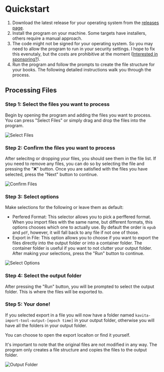 # Quickstart

1. Download the latest release for your operating system from the [releases page](https://github.com/mackenly/kavita-import-tool/releases).
2. Install the program on your machine. Some targets have installers, others require a manual approach.
3. The code might not be signed for your operating system. So you may need to allow the program to run in your security settings. I hope to fix this evenutaly, but the costs are prohibitive at the moment ([Interested in sponsoring?](https://github.com/sponsors/mackenly)).
4. Run the program and follow the prompts to create the file structure for your books. The following detailed instructions walk you through the process.

## Processing Files
### Step 1: Select the files you want to process

Begin by opening the program and adding the files you want to process. You can press "Select Files" or simply drag and drop the files into the program.

![Select Files](../screenshots/initial.png)

### Step 2: Confirm the files you want to process

After selecitng or dropping your files, you should see them in the file list. If you need to remove any files, you can do so by selecting the file and pressing the "❌" button. Once you are satisfied with the files you have selected, press the "Next" button to continue.

![Confirm Files](../screenshots/selected.png)

### Step 3: Select options

Make selections for the following or leave them as default:
- Perfered Format: This selector allows you to pick a perffered format. When you import files with the same name, but different formats, this options chooses which one to actually use. By default the order is `epub` and `pdf`, however, it will fall back to any file if not one of those.
- Export in File: This option allows you to choose if you want to export the files directly into the output folder or into a container folder. The container folder is useful if you want to not clutter your output folder.
After making your selections, press the "Run" button to continue.

![Select Options](../screenshots/options.png)

### Step 4: Select the output folder

After pressing the "Run" button, you will be prompted to select the output folder. This is where the files will be exported to.

### Step 5: Your done!
If you selected export in a file you will now have a folder named `kavita-import-tool-output-[epoch time]` in your output folder, otherwise you will have all the folders in your output folder.

You can choose to open the export locaiton or find it yourself.

It's important to note that the original files are not modified in any way. The program only creates a file structure and copies the files to the output folder.

![Output Folder](../screenshots/finished.png)